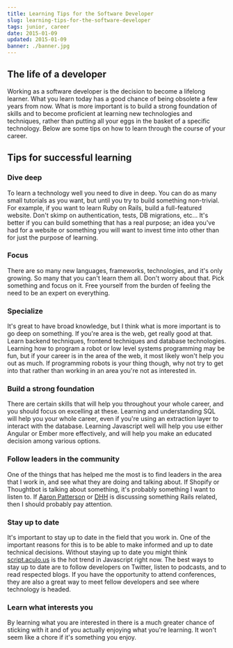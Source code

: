 ```yaml
---
title: Learning Tips for the Software Developer
slug: learning-tips-for-the-software-developer
tags: junior, career
date: 2015-01-09
updated: 2015-01-09
banner: ./banner.jpg
---
```


## The life of a developer

Working as a software developer is the decision to become a lifelong learner. What you learn today has a good chance of being obsolete a few years from now. What is more important is to build a strong foundation of skills and to become proficient at learning new technologies and techniques, rather than putting all your eggs in the basket of a specific technology. Below are some tips on how to learn through the course of your career.

## Tips for successful learning

### Dive deep

To learn a technology well you need to dive in deep. You can do as many small tutorials as you want, but until you try to build something non-trivial. For example, if you want to learn Ruby on Rails, build a full-featured website. Don't skimp on authentication, tests, DB migrations, etc... It's better if you can build something that has a real purpose; an idea you've had for a website or something you will want to invest time into other than for just the purpose of learning.

### Focus

There are so many new languages, frameworks, technologies, and it's only growing. So many that you can't learn them all. Don't worry about that. Pick something and focus on it. Free yourself from the burden of feeling the need to be an expert on everything.

### Specialize

It's great to have broad knowledge, but I think what is more important is to go deep on something. If you're area is the web, get really good at that. Learn backend techniques, frontend techniques and database technologies. Learning how to program a robot or low level systems programming may be fun, but if your career is in the area of the web, it most likely won't help you out as much. If programming robots is your thing though, why not try to get into that rather than working in an area you're not as interested in.

### Build a strong foundation

There are certain skills that will help you throughout your whole career, and you should focus on excelling at these. Learning and understanding SQL will help you your whole career, even if you're using an extraction layer to interact with the database. Learning Javascript well will help you use either Angular or Ember more effectively, and will help you make an educated decision among various options.

### Follow leaders in the community

One of the things that has helped me the most is to find leaders in the area that I work in, and see what they are doing and talking about. If Shopify or Thoughtbot is talking about something, it's probably something I want to listen to. If [Aaron Patterson](https://twitter.com/tenderlove) or [DHH](https://twitter.com/dhh) is discussing something Rails related, then I should probably pay attention.

### Stay up to date

It's important to stay up to date in the field that you work in. One of the important reasons for this is to be able to make informed and up to date technical decisions. Without staying up to date you might think [script.aculo.us](https://script.aculo.us/) is the hot trend in Javascript right now. The best ways to stay up to date are to follow developers on Twitter, listen to podcasts, and to read respected blogs. If you have the opportunity to attend conferences, they are also a great way to meet fellow developers and see where technology is headed.

### Learn what interests you

By learning what you are interested in there is a much greater chance of sticking with it and of you actually enjoying what you're learning. It won't seem like a chore if it's something you enjoy.
